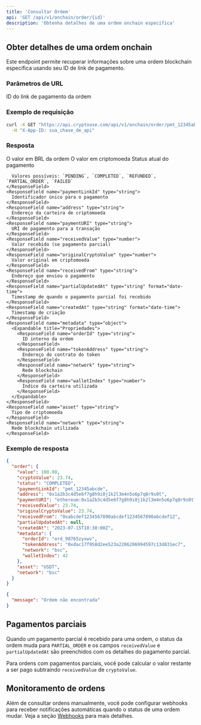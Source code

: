 ```yaml
---
title: 'Consultar Ordem'
api: 'GET /api/v1/onchain/order/{id}'
description: 'Obtenha detalhes de uma ordem onchain específica'
---
```


## Obter detalhes de uma ordem onchain

Este endpoint permite recuperar informações sobre uma ordem blockchain específica usando seu ID de link de pagamento.

### Parâmetros de URL

<ParamField path="id" type="string" required>
  ID do link de pagamento da ordem
</ParamField>

### Exemplo de requisição

```bash
curl -X GET "https://api.cryptouse.com/api/v1/onchain/order/pmt_12345abcde" \
  -H "X-App-ID: sua_chave_de_api"
```

### Resposta

<ResponseField name="order" type="object">
  <Expandable title="Propriedades">
    <ResponseField name="value" type="number">
      O valor em BRL da ordem
    </ResponseField>
    <ResponseField name="cryptoValue" type="number">
      O valor em criptomoeda
    </ResponseField>
    <ResponseField name="status" type="string">
      Status atual do pagamento
      
      Valores possíveis: `PENDING`, `COMPLETED`, `REFUNDED`, `PARTIAL_ORDER`, `FAILED`
    </ResponseField>
    <ResponseField name="paymentLinkId" type="string">
      Identificador único para o pagamento
    </ResponseField>
    <ResponseField name="address" type="string">
      Endereço da carteira de criptomoeda
    </ResponseField>
    <ResponseField name="paymentURI" type="string">
      URI de pagamento para a transação
    </ResponseField>
    <ResponseField name="receivedValue" type="number">
      Valor recebido (se pagamento parcial)
    </ResponseField>
    <ResponseField name="originalCryptoValue" type="number">
      Valor original em criptomoeda
    </ResponseField>
    <ResponseField name="receivedFrom" type="string">
      Endereço que enviou o pagamento
    </ResponseField>
    <ResponseField name="partialUpdatedAt" type="string" format="date-time">
      Timestamp de quando o pagamento parcial foi recebido
    </ResponseField>
    <ResponseField name="createdAt" type="string" format="date-time">
      Timestamp de criação
    </ResponseField>
    <ResponseField name="metadata" type="object">
      <Expandable title="Propriedades">
        <ResponseField name="orderId" type="string">
          ID interno da ordem
        </ResponseField>
        <ResponseField name="tokenAddress" type="string">
          Endereço do contrato do token
        </ResponseField>
        <ResponseField name="network" type="string">
          Rede blockchain
        </ResponseField>
        <ResponseField name="walletIndex" type="number">
          Índice da carteira utilizada
        </ResponseField>
      </Expandable>
    </ResponseField>
    <ResponseField name="asset" type="string">
      Tipo de criptomoeda
    </ResponseField>
    <ResponseField name="network" type="string">
      Rede blockchain utilizada
    </ResponseField>
  </Expandable>
</ResponseField>

### Exemplo de resposta

<CodeGroup>

```json Sucesso (200)
{
  "order": {
    "value": 100.00,
    "cryptoValue": 23.74,
    "status": "COMPLETED",
    "paymentLinkId": "pmt_12345abcde",
    "address": "0x1a2b3c4d5e6f7g8h9i0j1k2l3m4n5o6p7q8r9s0t",
    "paymentURI": "ethereum:0x1a2b3c4d5e6f7g8h9i0j1k2l3m4n5o6p7q8r9s0t?value=23.74",
    "receivedValue": 23.74,
    "originalCryptoValue": 23.74,
    "receivedFrom": "0xabcdef1234567890abcdef1234567890abcdef12",
    "partialUpdatedAt": null,
    "createdAt": "2023-07-15T10:30:00Z",
    "metadata": {
      "orderId": "ord_98765zyxwv",
      "tokenAddress": "0xdac17f958d2ee523a2206206994597c13d831ec7",
      "network": "bsc",
      "walletIndex": 42
    },
    "asset": "USDT",
    "network": "bsc"
  }
}
```

```json Ordem não encontrada (400)
{
  "message": "Ordem não encontrada"
}
```

</CodeGroup>

## Pagamentos parciais

Quando um pagamento parcial é recebido para uma ordem, o status da ordem muda para `PARTIAL_ORDER` e os campos `receivedValue` e `partialUpdatedAt` são preenchidos com os detalhes do pagamento parcial.

Para ordens com pagamentos parciais, você pode calcular o valor restante a ser pago subtraindo `receivedValue` de `cryptoValue`.

## Monitoramento de ordens

Além de consultar ordens manualmente, você pode configurar webhooks para receber notificações automáticas quando o status de uma ordem mudar. Veja a seção [Webhooks](/essentials/webhooks) para mais detalhes. 